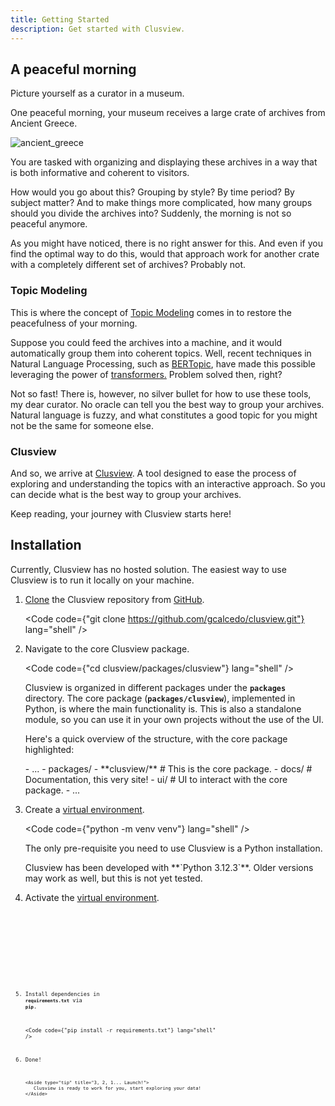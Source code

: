 ```yaml
---
title: Getting Started
description: Get started with Clusview.
---
```



## A peaceful morning

Picture yourself as a curator in a museum.

One peaceful morning, your museum receives a large crate of archives from
Ancient Greece.

![ancient_greece](../../../assets/images/ancient_greece.jpg)

You are tasked with organizing and displaying these archives in a way that is
both informative and coherent to visitors.

How would you go about this? Grouping by style? By time period? By subject
matter? And to make things more complicated, how many groups should you divide
the archives into? Suddenly, the morning is not so peaceful anymore.

As you might have noticed, there is no right answer for this. And even if you
find the optimal way to do this, would that approach work for another crate with
a completely different set of archives? Probably not.

### Topic Modeling

This is where the concept of
[Topic Modeling](https://en.wikipedia.org/wiki/Topic_model) comes in to restore
the peacefulness of your morning.

Suppose you could feed the archives into a machine, and it would automatically
group them into coherent topics. Well, recent techniques in Natural Language
Processing, such as [BERTopic](https://maartengr.github.io/BERTopic/index.html),
have made this possible leveraging the power of
[transformers.](<https://en.wikipedia.org/wiki/Transformer_(deep_learning_architecture)>)
Problem solved then, right?

Not so fast! There is, however, no silver bullet for how to use these tools, my
dear curator. No oracle can tell you the best way to group your archives.
Natural language is fuzzy, and what constitutes a good topic for you might not
be the same for someone else.

### Clusview

And so, we arrive at [Clusview](/clusview). A tool designed to ease the process
of exploring and understanding the topics with an interactive approach. So you
can decide what is the best way to group your archives.

Keep reading, your journey with Clusview starts here!

## Installation

Currently, Clusview has no hosted solution. The easiest way to use Clusview is
to run it locally on your machine.

<Steps>

1.  [Clone](https://git-scm.com/docs/git-clone/) the Clusview repository from
    [GitHub](https://github.com/gcalcedo/clusview).

    <Code
      code={"git clone https://github.com/gcalcedo/clusview.git"}
      lang="shell"
    />

2.  Navigate to the core Clusview package.

    <Code code={"cd clusview/packages/clusview"} lang="shell" />

    Clusview is organized in different packages under the **`packages`**
    directory. The core package (**`packages/clusview`**), implemented in
    Python, is where the main functionality is. This is also a standalone
    module, so you can use it in your own projects without the use of the UI.

    Here's a quick overview of the structure, with the core package highlighted:

    <FileTree>
      - ... - packages/ - **clusview/** # This is the core package. - docs/ #
      Documentation, this very site! - ui/ # UI to interact with the core
      package. - ...
    </FileTree>

3.  Create a [virtual environment](https://docs.python.org/3/library/venv.html).

    <Code code={"python -m venv venv"} lang="shell" />

    The only pre-requisite you need to use Clusview is a Python installation.

    <Aside type="caution" title="Python Version Compatibility">
      Clusview has been developed with **`Python 3.12.3`**. Older versions may
      work as well, but this is not yet tested.
    </Aside>

4.  Activate the
    [virtual environment](https://docs.python.org/3/library/venv.html).

    <Tabs>
      <TabItem label="Linux" icon="linux">
        <Code code={"source venv/bin/activate"} lang="shell" />
      </TabItem>
      <TabItem label="macOS" icon="apple">
        <Code code={"source venv/bin/activate"} lang="shell" />
      </TabItem>
      <TabItem label="Windows" icon="seti:windows">
        <Code code={"venv/Scripts/activate"} lang="shell" />
      </TabItem>
    </Tabs>

5.  Install dependencies in **`requirements.txt`** via **`pip`**.

    <Code code={"pip install -r requirements.txt"} lang="shell" />

6.  Done!

        <Aside type="tip" title="3, 2, 1... Launch!">
           Clusview is ready to work for you, start exploring your data!
        </Aside>

</Steps>
